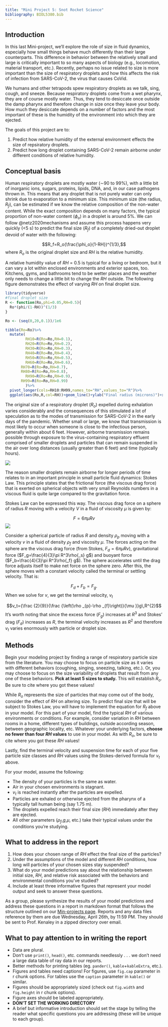 ```yaml
---
title: "Mini Project 5: Snot Rocket Science"
bibliography: BIOL5380.bib
---
```


## Introduction

In this last Mini-project, we'll explore the role of size in fluid dynamics, especially how small things behave much differently than their large counterparts. This difference in behavior between the relatively small and large is critically important to so many aspects of biology (e.g., locomotion, material transport, etc.). Recently, perhaps no issue related to size is more important than the size of respiratory droplets and how this affects the risk of infection from SARS-CoV-2, the virus that causes CoVid. 

We humans and other tetrapods spew respiratory droplets as we talk, sing, cough, and sneeze. Because respiratory droplets come from a wet pharynx, they are of course mostly water. Thus, they tend to desiccate once outside the damp pharynx and therefore change in size once they leave your body. How much they desiccate depends on a number of factors and the most important of these is the humidity of the environment into which they are ejected.

The goals of this project are to:

  1. Predict how relative humidity of the external environment effects the size of repsiratory droplets.
  2. Predict how long droplet containing SARS-CoV-2 remain airborne under different conditions of relative humidity.


## Conceptual basis

Human respiratory droplets are mostly water (∼90 to 99%), with a little bit of inorganic ions, sugars, proteins, lipids, DNA, and, in our case pathogens thrown in. This means that any droplet that is not purely water can only shrink due to evaporation to a minimum size. This minimum size (the radius, $R_f$), can be estimated if we know the relative composition of the non-water content. While the exact composition depends on many factors, the typical proportion of non-water content ($\phi_o$) in a droplet is around 5%. We can follow @netz2020mechanisms and assume this process happens very quickly (<5 s) to predict the final size ($R_f$) of a completely dried-out droplet devoid of water with the following:

$$R_f=R_o(\frac{\phi_o}{1-RH})^{1/3},$$
where $R_o$ is the original droplet size and $RH$ is the relative humidity.

A relative humidity value of $RH$ = 0.5 is typical for a living or bedroom, but it can vary a lot within enclosed environments and exterior spaces, too. Kitchens, gyms, and bathrooms tend to be wetter places and the weather only needs to change a little bit to change the $RH$ outside. The following figure demonstrates the effect of varying $RH$ on final droplet size.


```r
library(tidyverse)
#final droplet size
R <- function(Ro,phi=0.05,RH=0.5){
  Ro*(phi/(1-RH))^(1/3)
}

Ro <- (seq(0,20,0.1))/1e6

tibble(Ro=Ro)%>%
  mutate(
         RH10=R(Ro=Ro,RH=0.1),
         RH20=R(Ro=Ro,RH=0.2),
         RH30=R(Ro=Ro,RH=0.3),
         RH40=R(Ro=Ro,RH=0.4),
         RH50=R(Ro=Ro,RH=0.5),
         RH60=R(Ro=Ro,RH=0.6),
       RH70=R(Ro=Ro,RH=0.7),
       RH80=R(Ro=Ro,RH=0.8),
         RH90=R(Ro=Ro,RH=0.9),
       RH99=R(Ro=Ro,RH=0.99)
         )%>%
  pivot_longer(cols=RH10:RH99,names_to="RH",values_to="R")%>%
  ggplot(aes(Ro,R,col=RH))+geom_line()+ylab("Final radius (microns)")+xlab("Original radius (Ro, mirons)")

```



The original size of a respiratory droplet ($R_o$) expelled during exhalation varies considerably and the consequences of this stimulated a lot of speculation as to the modes of transmission for SARS-CoV-2 in the early days of the pandemic. Whether small or large, we know that transmission is most likely to occur when someone is close to the infectious person, generally within about 6 feet. However, airborne transmission remains possible through exposure to the virus-containing respiratory effluent comprised of smaller droplets and particles that can remain suspended in the air over long distances (usually greater than 6 feet) and time (typically hours). 

![](https://media.springernature.com/lw685/springer-static/image/art%3A10.1007%2Fs10867-020-09562-5/MediaObjects/10867_2020_9562_Fig3_HTML.png)


The reason smaller droplets remain airborne for longer periods of time relates to in an important principle in small particle fluid dynamics: Stokes Law. This principle states that the frictional force (the viscous drag force) that is exerted on spherical objects with very small Reynolds numbers in a viscous fluid is quite large compared to the gravitation force. 

Stokes Law can be expressed this way. The viscous drag force on a sphere of radius $R$ moving with a velocity $V$ in a fluid of viscosity $\mu$ is given by:

$$F=6\pi \mu Rv$$
![](https://www.concepts-of-physics.com/mechanics/media/stokes-law-and-terminal-velocity.svg)

Consider a spherical particle of radius $R$ and density $\rho_p$ moving with a velocity $v$ in a fluid of density $\rho_f$ and viscosity $\mu$. The forces acting on the sphere are the viscous drag force (from Stokes, $F_d=6\pi \mu Rv$), gravitational force ($F_g=\frac{4}{3}\pi R^3\rho{_s} g$)  and buoyant force ($F_b=\frac{4}{3}\pi R^3\rho{_f} g$). The sphere accelerates until the drag force adjusts itself to make net force on the sphere zero. After this, the sphere moves with a constant velocity called the terminal or settling velocity. That is:

$$F_d+F_b=F_g.$$
When we solve for $v$, we get the terminal velocity, $v_t$

$$v_t={\frac {2}{9}}{\frac {\left(\rho _{p}-\rho _{f}\right)}{\mu }}g\,R^{2}$$
It's worth noting that since the excess force ($F_g$) increases at $R^3$ and Stokes' drag ($F_d$) increases as $R$, the terminal velocity increases as $R^2$ and therefore $v_t$ varies enormously with particle or droplet size.


## Methods

Begin your modeling project by finding a range of respiratory particle size from the literature. You may choose to focus on particle size as it varies with different behaviors (coughing, singing, sneezing, talking, etc.). Or, you may choose to focus on the size variability of droplets that result from any one of these behaviors. **Pick at least 5 sizes to study.** This will establish $R_o$. Be sure to cite where you got these values! 

While $R_o$ represents the size of particles that may come out of the body, consider the effect of $RH$ on altering size. To predict final size that will be subject to Stokes Law, you will have to implement the equation for $R_f$ above in your model. For this part of your model, find the typical $RH$ of various environments or conditions. For example, consider variation in $RH$ between rooms in a home, different types of buildings, outside according season, between geographic locality, etc. Whatever your underlying factors,  **choose no fewer than four $RH$ values** to use in your model. As with $R_o$, be sure to cite where you got these $RH$ values! 

Lastly, find the terminal velocity and suspension time for each of your five particle size classes and $RH$ values using the Stokes-derived formula for $v_t$ above. 

For your model, assume the following:

  * The density of your particles is the same as water.
  * Air in your chosen environments is stagnant.
  * $v_t$ is reached instantly after the particles are expelled.
  * Particles are exhaled or otherwise ejected from the pharynx of a typically tall human being (say 1.75 m).
  * The droplets expelled reach their final size ($RH$) immediately after they are ejected.
  * All other parameters ($\rho_f$,$g$,$\mu$, etc.) take their typical values under the conditions you're studying.

## What to address in the report

1. How does your chosen range of $RH$ effect the final size of the particles?
2. Under the assumptions of the model and different $RH$ conditions, how long will particles of your chosen sizes stay suspended?
3. What do your model predictions say about the relationship between initial size, $RH$, and relative risk associated with the behaviors and environmental conditions you've studied?
4. Include at least three informative figures that represent your model output and seek to answer these questions.


As a group, please synthesize the results of your model predictions and address these questions in a report in markdown format that follows the structure outlined on our [Min-projects page](mini_projects.html). Reports and any data files reference by them are due Wednesday, April 26th, by 11:59 PM. They should be sent to Prof. Kenaley in a zipped directory over email.


## What to pay attention to in writing the report

+ Data are plural.
+ Don't use `print()`, `head()`, etc. commands needlessly . . . we don't need a large data table of ray data in our reports.
+ Better methods for printing tables (eg. `pander()`, `kable`+`kableExtra`, etc.).
+ Figures and tables need captions! For figures, use `fig.cap` parameter in r chunk options. For tables use the `caption` parameter in `kable()` or similar.
+ Figures should be appropriately sized (check out `fig.width` and `fig.height` in r chunk options).
+ Figure axes should be labeled appropriately.
+ **DON'T SET THE WORKING DIRECTORY**
+ A brief but informative introduction should set the stage by telling the reader what specific questions you are addressing (these will be unique to each group).
 



